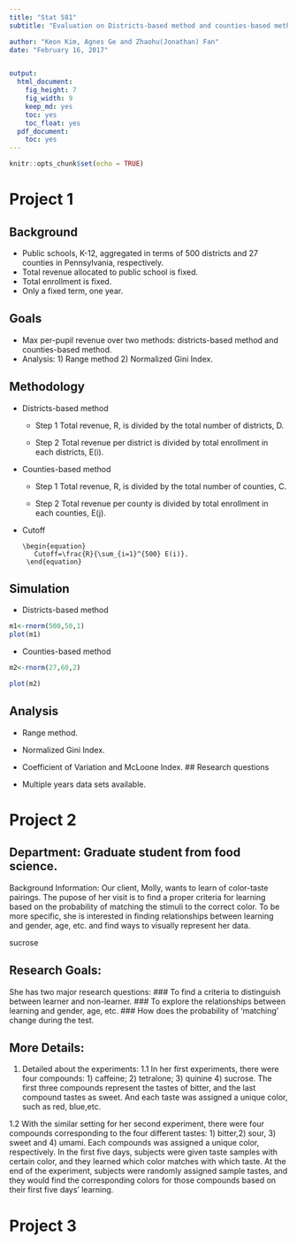 ```yaml
---
title: "Stat 581"
subtitle: "Evaluation on Districts-based method and counties-based method"

author: "Keon Kim, Agnes Ge and Zhaohu(Jonathan) Fan"
date: "February 16, 2017"


output:
  html_document:
    fig_height: 7
    fig_width: 9
    keep_md: yes
    toc: yes
    toc_float: yes
  pdf_document:
    toc: yes
---
```


```r
knitr::opts_chunk$set(echo = TRUE)
```


# Project 1
## Background

- Public schools, K-12, aggregated in terms of 500 districts and 27 counties in Pennsylvania, respectively. 
- Total revenue allocated to public school is fixed.
- Total enrollment is fixed.
- Only a fixed term, one year.

## Goals

- Max per-pupil revenue over two methods: districts-based method and counties-based method.
- Analysis: 1) Range method 2) Normalized Gini Index.


## Methodology

- Districts-based method 
    - Step 1  Total revenue, R, is divided by the total number of districts, D.
    
       \begin{equation}
         r_d=\frac{R}{D}
       \end{equation}
    - Step 2  Total revenue per district is divided by  total enrollment in each districts, E(i). 
    
      \begin{equation}
         r_d(i)=\frac{ r_d}{E(i)}, i=1,\cdots, 500.
       \end{equation}
- Counties-based method
    - Step 1 Total revenue, R, is divided by the total number of counties, C.
      \begin{equation}
         r_c=\frac{R}{C}
       \end{equation}
    - Step 2 Total revenue per county is divided by  total enrollment in each counties, E(j).
    
      \begin{equation}
         r_e(i)=\frac{ r_c}{ E^{\ast}(j)}, j=1,\cdots, 27.
       \end{equation}
- Cutoff 
         
      \begin{equation}
         Cutoff=\frac{R}{\sum_{i=1}^{500} E(i)}.
       \end{equation}

## Simulation
- Districts-based method 
```r
m1<-rnorm(500,50,1)
plot(m1)
```
- Counties-based method
```r
m2<-rnorm(27,60,2)

plot(m2)

```

## Analysis

 - Range method.
 - Normalized Gini Index.
 - Coefficient of Variation and McLoone Index. 
## Research questions

- Multiple years data sets available.


# Project 2

## Department: Graduate student from food science.

Background Information:
Our client, Molly, wants to learn of color-taste pairings. The pupose of her visit is to find a proper criteria for learning based on the probability of matching the stimuli to the correct color. To be more specific, she is interested in finding relationships between learning and gender, age, etc. and find ways to visually represent her data.

sucrose 

## Research Goals:

She has two major research questions:
### To find a criteria to distinguish  between learner and non-learner.
### To explore the relationships between learning and gender, age, etc.
### How does the probability of 'matching' change during the test. 

##  More Details:
1) Detailed about the experiments:
 1.1 In her first experiments, there were four compounds: 1) caffeine; 2) tetralone; 3) quinine 4) sucrose.
The first three compounds represent the tastes of bitter, and the last compound tastes as sweet. And each taste was assigned a unique color, such as red, blue,etc.

 1.2 With the similar setting for her second experiment, there were four compounds corresponding to the four different tastes: 1) bitter,2) sour, 3) sweet and 4) umami. Each compounds was assigned a unique color, respectively. In the first five days, subjects were given taste samples with certain color, and they learned which color matches with which taste. At the end of the experiment, subjects were randomly assigned sample tastes, and they would find the corresponding colors for those compounds based on their first five days' learning. 

# Project 3
